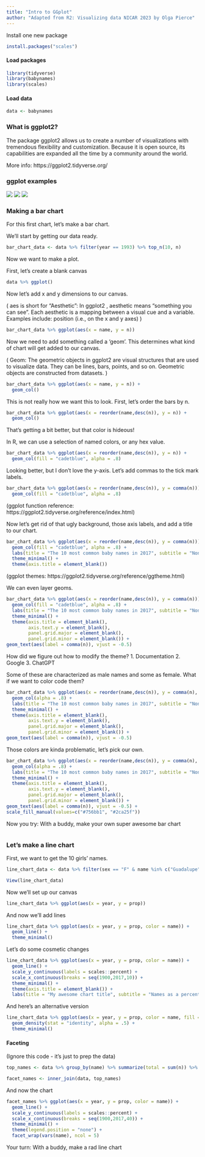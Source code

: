 ```yaml
---
title: "Intro to GGplot"
author: "Adapted from R2: Visualizing data NICAR 2023 by Olga Pierce" 
---
```




Install one new package
```r
install.packages("scales")

```


#### Load packages
```r
library(tidyverse)
library(babynames)
library(scales)
```

#### Load data
```r
data <- babynames
```

### What is ggplot2?

The package ggplot2 allows us to create a number of visualizations with tremendous flexibility and customization.  Because it is open source, its capabilities are expanded all the time by a community around the world.

More info: https://ggplot2.tidyverse.org/

### ggplot examples

![](images/ggplot_example.png)
![](images/ggplot example 2.png)
![](images/ggplot_example_3.png)

### Making a bar chart

For this first chart, let's make a bar chart.

We'll start by getting our data ready.
```r
bar_chart_data <- data %>% filter(year == 1993) %>% top_n(10, n)
```

Now we want to make a plot.

First, let's create a blank canvas
```r
data %>% ggplot()
```

Now let's add x and y dimensions to our canvas.

( aes is short for "Aesthetic": In ggplot2 , aesthetic means “something you can see”. Each aesthetic is a mapping between a visual cue and a variable. Examples include: position (i.e., on the x and y axes) )

```r
bar_chart_data %>% ggplot(aes(x = name, y = n)) 
```

Now we need to add something called a 'geom'. This determines what kind of chart will get added to our canvas.

( Geom: The geometric objects in ggplot2 are visual structures that are used to visualize data. They can be lines, bars, points, and so on. Geometric objects are constructed from datasets. )

```r
bar_chart_data %>% ggplot(aes(x = name, y = n)) +
  geom_col()

```

This is not really how we want this to look. First, let's order the bars by n.

```r
bar_chart_data %>% ggplot(aes(x = reorder(name,desc(n)), y = n)) +
  geom_col()
```

That's getting a bit better, but that color is hideous!

In R, we can use a selection of named colors, or any hex value.

```r
bar_chart_data %>% ggplot(aes(x = reorder(name,desc(n)), y = n)) +
  geom_col(fill = "cadetblue", alpha = .8)
```

Looking better, but I don't love the y-axis. Let's add commas to the tick mark labels.


```r
bar_chart_data %>% ggplot(aes(x = reorder(name,desc(n)), y = comma(n))) +
  geom_col(fill = "cadetblue", alpha = .8)
```
(ggplot function reference: https://ggplot2.tidyverse.org/reference/index.html)



Now let's get rid of that ugly background, those axis labels, and add a title to our chart.

```r
bar_chart_data %>% ggplot(aes(x = reorder(name,desc(n)), y = comma(n))) +
  geom_col(fill = "cadetblue", alpha = .8) +
  labs(title = "The 10 most common baby names in 2017", subtitle = "None of these are Heaven spelled backwards.") +
  theme_minimal() +
  theme(axis.title = element_blank())
```
(ggplot themes: https://ggplot2.tidyverse.org/reference/ggtheme.html)



We can even layer geoms.

```r
bar_chart_data %>% ggplot(aes(x = reorder(name,desc(n)), y = comma(n))) +
  geom_col(fill = "cadetblue", alpha = .8) +
  labs(title = "The 10 most common baby names in 2017", subtitle = "None of these are Heaven spelled backwards.", caption = "Source: Social Security Administration\nby Olga Pierce") +
  theme_minimal() +
  theme(axis.title = element_blank(),
        axis.text.y = element_blank(),
        panel.grid.major = element_blank(),
        panel.grid.minor = element_blank()) +
geom_text(aes(label = comma(n)), vjust = -0.5)
```
How did we figure out how to modify the theme?
1. Documentation
2. Google
3. ChatGPT



Some of these are characterized as male names and some as female.  What if we want to color code them?

```r
bar_chart_data %>% ggplot(aes(x = reorder(name,desc(n)), y = comma(n), fill = sex)) +
  geom_col(alpha = .8) +
  labs(title = "The 10 most common baby names in 2017", subtitle = "None of these are Heaven spelled backwards.", caption = "Source: Social Security Administration\nby Olga Pierce") +
  theme_minimal() +
  theme(axis.title = element_blank(),
        axis.text.y = element_blank(),
        panel.grid.major = element_blank(),
        panel.grid.minor = element_blank()) +
geom_text(aes(label = comma(n)), vjust = -0.5)
```

Those colors are kinda problematic, let's pick our own.
```r
bar_chart_data %>% ggplot(aes(x = reorder(name,desc(n)), y = comma(n), fill = sex)) +
  geom_col(alpha = .8) +
  labs(title = "The 10 most common baby names in 2017", subtitle = "None of these are Heaven spelled backwards.", caption = "Source: Social Security Administration\nby Olga Pierce") +
  theme_minimal() +
  theme(axis.title = element_blank(),
        axis.text.y = element_blank(),
        panel.grid.major = element_blank(),
        panel.grid.minor = element_blank()) +
geom_text(aes(label = comma(n)), vjust = -0.5) +
scale_fill_manual(values=c("#756bb1", "#2ca25f"))
```
Now you try: With a buddy, make your own super awesome bar chart
```r

```

### Let's make a line chart
 
First, we want to get the 10 girls' names.
```r
line_chart_data <- data %>% filter(sex == "F" & name %in% c("Guadalupe", "Adriana", "Nina", "Susana", "Luz"))

View(line_chart_data)
```

Now we'll set up our canvas
```r
line_chart_data %>% ggplot(aes(x = year, y = prop))
```

And now we'll add lines
```r
line_chart_data %>% ggplot(aes(x = year, y = prop, color = name)) +
  geom_line() +
  theme_minimal()
```

Let's do some cosmetic changes
```r
line_chart_data %>% ggplot(aes(x = year, y = prop, color = name)) +
  geom_line() +
  scale_y_continuous(labels = scales::percent) +
  scale_x_continuous(breaks = seq(1900,2017,10)) +
  theme_minimal() +
  theme(axis.title = element_blank()) +
  labs(title = "My awesome chart title", subtitle = "Names as a percentage of all births", color = "Baby name")
```

And here's an alternative version
```r
line_chart_data %>% ggplot(aes(x = year, y = prop, color = name, fill = name)) +
  geom_density(stat = "identity", alpha = .5) +
  theme_minimal()
```

#### Faceting

(Ignore this code - it's just to prep the data)
```r
top_names <- data %>% group_by(name) %>% summarize(total = sum(n)) %>% arrange(desc(total)) %>% top_n(20,total)

facet_names <- inner_join(data, top_names)
```


And now the chart
```r
facet_names %>% ggplot(aes(x = year, y = prop, color = name)) +
  geom_line() +
  scale_y_continuous(labels = scales::percent) +
  scale_x_continuous(breaks = seq(1900,2017,40)) +
  theme_minimal() +
  theme(legend.position = "none") +
  facet_wrap(vars(name), ncol = 5)
```

Your turn: With a buddy, make a rad line chart
```r

```

